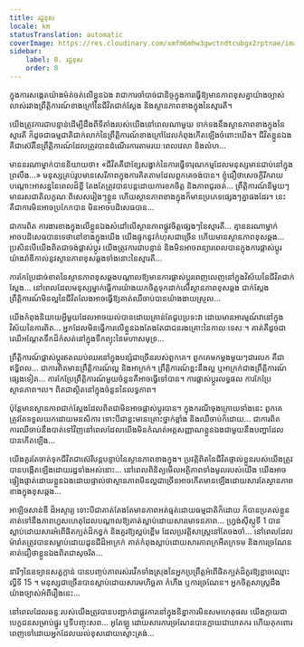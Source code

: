 ```yaml
---
title: រដ្ឋខុស
locale: km
statusTranslation: automatic
coverImage: https://res.cloudinary.com/xmfm6mhw3gwctndtcubgx2rptnae/image/upload/v1740468922/small_cover_tratado_de_psicologia_revolucionaria_a4c0dca4e0.webp
sidebar:
    label: 8. រដ្ឋខុស
    order: 8
---
```

ក្នុងការសង្កេតយ៉ាងម៉ត់ចត់លើខ្លួនឯង វាជាការចាំបាច់ជានិច្ចក្នុងការធ្វើឱ្យមានភាពខុសគ្នាយ៉ាងច្បាស់លាស់រវាងព្រឹត្តិការណ៍ខាងក្រៅនៃជីវិតជាក់ស្តែង និងស្ថានភាពខាងក្នុងនៃស្មារតី។

យើងត្រូវការជាបន្ទាន់ដើម្បីដឹងពីទីតាំងរបស់យើងនៅពេលណាមួយ ទាក់ទងនឹងស្ថានភាពខាងក្នុងនៃស្មារតី ក៏ដូចជាធម្មជាតិជាក់លាក់នៃព្រឹត្តិការណ៍ខាងក្រៅដែលកំពុងកើតឡើងចំពោះយើង។ ជីវិតខ្លួនឯងគឺជាស៊េរីនៃព្រឹត្តិការណ៍ដែលត្រូវបានដំណើរការតាមរយៈពេលវេលា និងលំហ...

មាននរណាម្នាក់បាននិយាយថា៖ «ជីវិតគឺជាខ្សែសង្វាក់នៃការធ្វើទារុណកម្មដែលមនុស្សមានជាប់នៅក្នុងព្រលឹង...» មនុស្សគ្រប់រូបមានសេរីភាពក្នុងការគិតតាមដែលពួកគេចង់បាន។ ខ្ញុំជឿថាសេចក្តីរីករាយបណ្តោះអាសន្ននៃពេលដ៏ខ្លី តែងតែត្រូវបានបន្តដោយការខកចិត្ត និងភាពជូរចត់... ព្រឹត្តិការណ៍នីមួយៗមានរសជាតិលក្ខណៈពិសេសរៀងៗខ្លួន ហើយស្ថានភាពខាងក្នុងក៏មានប្រភេទផ្សេងៗគ្នាផងដែរ។ នេះគឺជាការមិនអាចប្រកែកបាន មិនអាចបដិសេធបាន...

ជាការពិត ការងារខាងក្នុងលើខ្លួនឯងសំដៅលើស្ថានភាពផ្លូវចិត្តផ្សេងៗនៃស្មារតី... គ្មាននរណាម្នាក់អាចបដិសេធបានទេថានៅខាងក្នុងយើង យើងផ្ទុកនូវកំហុសជាច្រើន ហើយមានស្ថានភាពខុសឆ្គង... ប្រសិនបើយើងពិតជាចង់ផ្លាស់ប្តូរ យើងត្រូវការជាបន្ទាន់ និងមិនអាចពន្យារពេលបានក្នុងការផ្លាស់ប្តូរយ៉ាងរ៉ាឌីកាល់នូវស្ថានភាពខុសឆ្គងទាំងនោះនៃស្មារតី...

ការកែប្រែដាច់ខាតនៃស្ថានភាពខុសឆ្គងបណ្តាលឱ្យមានការផ្លាស់ប្តូរពេញលេញនៅក្នុងវិស័យនៃជីវិតជាក់ស្តែង... នៅពេលដែលមនុស្សម្នាក់ធ្វើការយ៉ាងយកចិត្តទុកដាក់លើស្ថានភាពខុសឆ្គង ជាក់ស្តែងព្រឹត្តិការណ៍មិនល្អនៃជីវិតលែងអាចធ្វើឱ្យគាត់ឈឺចាប់បានយ៉ាងងាយស្រួល...

យើងកំពុងនិយាយអ្វីមួយដែលអាចយល់បានដោយគ្រាន់តែជួបប្រទះវា ដោយមានអារម្មណ៍វានៅក្នុងវិស័យនៃការពិត... អ្នកដែលមិនធ្វើការលើខ្លួនឯងតែងតែជាជនរងគ្រោះនៃកាលៈទេសៈ។ គាត់គឺដូចជាឈើអណ្តែតទឹកដ៏កំសត់នៅក្នុងទឹកព្យុះនៃមហាសមុទ្រ...

ព្រឹត្តិការណ៍ផ្លាស់ប្តូរឥតឈប់ឈរនៅក្នុងបន្សំជាច្រើនរបស់ពួកគេ។ ពួកគេមកម្តងមួយៗជារលក គឺជាឥទ្ធិពល... ជាការពិតមានព្រឹត្តិការណ៍ល្អ និងអាក្រក់។ ព្រឹត្តិការណ៍ខ្លះនឹងល្អ ឬអាក្រក់ជាងព្រឹត្តិការណ៍ផ្សេងទៀត... ការកែប្រែព្រឹត្តិការណ៍មួយចំនួនគឺអាចធ្វើទៅបាន។ ការផ្លាស់ប្តូរលទ្ធផល ការកែប្រែស្ថានភាព។ល។ ពិតជាស្ថិតនៅក្នុងចំនួននៃលទ្ធភាព។

ប៉ុន្តែមានស្ថានភាពជាក់ស្តែងដែលពិតជាមិនអាចផ្លាស់ប្តូរបាន។ ក្នុងករណីចុងក្រោយទាំងនេះ ពួកគេត្រូវតែទទួលយកដោយមនសិការ ទោះបីជាខ្លះមានគ្រោះថ្នាក់ខ្លាំង និងឈឺចាប់ក៏ដោយ... ជាការពិត ការឈឺចាប់នឹងបាត់ទៅវិញនៅពេលដែលយើងមិនកំណត់អត្តសញ្ញាណខ្លួនឯងជាមួយនឹងបញ្ហាដែលបានកើតឡើង...

យើងគួរតែចាត់ទុកជីវិតជាស៊េរីបន្តបន្ទាប់នៃស្ថានភាពខាងក្នុង។ ប្រវត្តិពិតនៃជីវិតផ្ទាល់ខ្លួនរបស់យើងត្រូវបានបង្កើតឡើងដោយរដ្ឋទាំងអស់នោះ... នៅពេលពិនិត្យមើលអត្ថិភាពទាំងមូលរបស់យើង យើងអាចផ្ទៀងផ្ទាត់ដោយខ្លួនឯងដោយផ្ទាល់ថាស្ថានភាពមិនល្អជាច្រើនអាចកើតមានឡើងដោយសារតែស្ថានភាពខាងក្នុងខុសឆ្គង...

អាឡិចសាន់ឌឺ ដ៏អស្ចារ្យ ទោះបីជាគាត់តែងតែមានភាពអត់ធ្មត់ដោយធម្មជាតិក៏ដោយ ក៏បានប្រគល់ខ្លួនគាត់ទៅនឹងភាពហួសហេតុដែលបណ្តាលឱ្យគាត់ស្លាប់ដោយសារមោទនភាព... ហ្វ្រង់ស៊ីស្កូទី 1 បានស្លាប់ដោយសារអំពើផិតក្បត់ដ៏កខ្វក់ និងគួរឱ្យស្អប់ខ្ពើម ដែលប្រវត្តិសាស្ត្រនៅតែចងចាំ... នៅពេលដែលម៉ារ៉ាតត្រូវបានសម្លាប់ដោយដូនជីដ៏អាក្រក់ គាត់កំពុងស្លាប់ដោយសារភាពក្រអឺតក្រទម និងការច្រណែន គាត់ជឿថាខ្លួនឯងពិតជាសុចរិត...

នារីៗនៃឧទ្យានសត្វក្តាន់ បានបញ្ចប់ភាពរស់រវើកទាំងស្រុងនៃអ្នកប្រព្រឹត្តអំពើផិតក្បត់ដ៏គួរឱ្យខ្លាចឈ្មោះ ល្វីទី 15 ។ មនុស្សជាច្រើនបានស្លាប់ដោយសារមហិច្ឆតា កំហឹង ឬការច្រណែន។ អ្នកចិត្តសាស្រ្តដឹងយ៉ាងច្បាស់អំពីរឿងនេះ...

នៅពេលដែលឆន្ទៈរបស់យើងត្រូវបានបញ្ជាក់ជាផ្លូវការនៅក្នុងនិន្នាការមិនសមហេតុផល យើងក្លាយជាបេក្ខជនសម្រាប់ផ្នូរ ឬទីបញ្ចុះសព... អូតែឡូ ដោយសារការច្រណែនបានក្លាយជាឃាតករ ហើយគុកពោរពេញទៅដោយអ្នកដែលយល់ខុសដោយស្មោះត្រង់...

